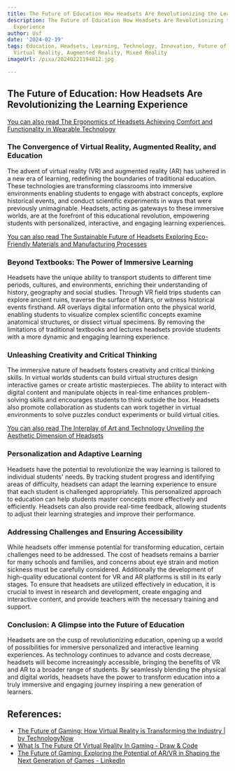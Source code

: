 ```yaml
---
title: The Future of Education How Headsets Are Revolutionizing the Learning Experience
description: The Future of Education How Headsets Are Revolutionizing the Learning
  Experience
author: Usf
date: '2024-02-19'
tags: Education, Headsets, Learning, Technology, Innovation, Future of Education,
  Virtual Reality, Augmented Reality, Mixed Reality
imageUrl: /pixa/20240221194812.jpg

---
```

## The Future of Education: How Headsets Are Revolutionizing the Learning Experience

[You can also read The Ergonomics of Headsets Achieving Comfort and  Functionality in Wearable Technology](The%20Ergonomics%20of%20Headsets%20Achieving%20Comfort%20and%20Functionality%20in%20Wearable%20Technology)


###  The  Convergence of Virtual  Reality, Augmented Reality, and Education

The advent of virtual reality (VR) and augmented reality (AR) has ushered in  a new era  of learning, redefining the boundaries  of traditional education. These technologies are transforming classrooms into immersive environments enabling students  to engage with  abstract concepts, explore historical events, and conduct scientific experiments in ways that were previously  unimaginable. Headsets, acting as gateways to  these immersive worlds,  are at the forefront of  this educational revolution, empowering students with personalized,  interactive, and engaging learning experiences.

[You can also  read The Sustainable Future of Headsets Exploring  Eco-Friendly Materials and Manufacturing Processes](The%20Sustainable%20Future%20of%20Headsets%20Exploring%20Eco-Friendly%20Materials%20and%20Manufacturing%20Processes)


### Beyond Textbooks: The Power of Immersive Learning

Headsets have the unique ability to transport students to different time periods, cultures, and environments, enriching  their understanding of history, geography and social studies. Through VR field trips students can explore ancient ruins, traverse the surface of Mars, or  witness  historical events firsthand. AR overlays digital information onto the physical world, enabling students to visualize  complex scientific concepts examine anatomical structures, or dissect virtual specimens.  By  removing the limitations of traditional textbooks and lectures headsets provide students with a more dynamic and  engaging learning experience.

###  Unleashing Creativity and Critical Thinking

The immersive nature of headsets  fosters creativity and critical thinking  skills.  In virtual worlds students can build virtual structures design  interactive games or create artistic masterpieces. The ability to interact with digital content and manipulate objects in real-time enhances problem-solving skills and encourages students to think  outside the box. Headsets also promote collaboration as students can work together in virtual environments to solve puzzles conduct experiments  or build virtual cities.

[You  can also read The Interplay  of Art and Technology Unveiling the Aesthetic Dimension of Headsets](The%20Interplay%20of%20Art%20and%20Technology%20Unveiling%20the%20Aesthetic%20Dimension%20of%20Headsets)


### Personalization and Adaptive Learning

Headsets have the potential to revolutionize the way learning is tailored to individual students' needs. By tracking student progress and identifying areas  of difficulty, headsets  can adapt the learning experience  to ensure that  each  student is challenged appropriately.  This personalized approach to education  can help students  master  concepts more effectively and  efficiently. Headsets can also provide real-time feedback, allowing students to adjust their  learning strategies and improve their performance.

### Addressing Challenges and Ensuring Accessibility

While headsets offer immense potential for transforming education, certain challenges need to be addressed.  The cost of headsets  remains a barrier for many  schools and families, and concerns about eye strain and motion sickness must be carefully considered. Additionally the development of high-quality educational content for VR and AR platforms is still in its early stages. To ensure that headsets are utilized effectively in  education, it is  crucial to invest in research and development, create engaging and interactive content, and provide teachers with the necessary training and support.

### Conclusion: A Glimpse into the Future of Education

Headsets are on the cusp of revolutionizing education, opening up a world of possibilities for immersive personalized and interactive learning experiences. As technology continues to advance and costs decrease,  headsets will become increasingly accessible, bringing the  benefits of VR and AR to a  broader range  of students. By seamlessly blending  the physical and digital worlds, headsets have the power to  transform education into a truly immersive and engaging journey  inspiring a new generation of learners.

## References:
- [The Future of Gaming: How Virtual Reality is Transforming the Industry | by TechnologyNow](https://medium.com/@technologynow/the-future-of-gaming-how-virtual-reality-is-transforming-the-industry-ef639c51df7d)
- [What Is The Future Of Virtual Reality In Gaming - Draw & Code](https://drawandcode.com/learning-zone/what-is-the-future-of-virtual-reality-in-gaming/)
- [The Future of Gaming: Exploring the Potential of AR/VR in Shaping the Next Generation of Games - LinkedIn](https://www.linkedin.com/pulse/future-gaming-exploring-potential-arvr-shaping-next-generation)
